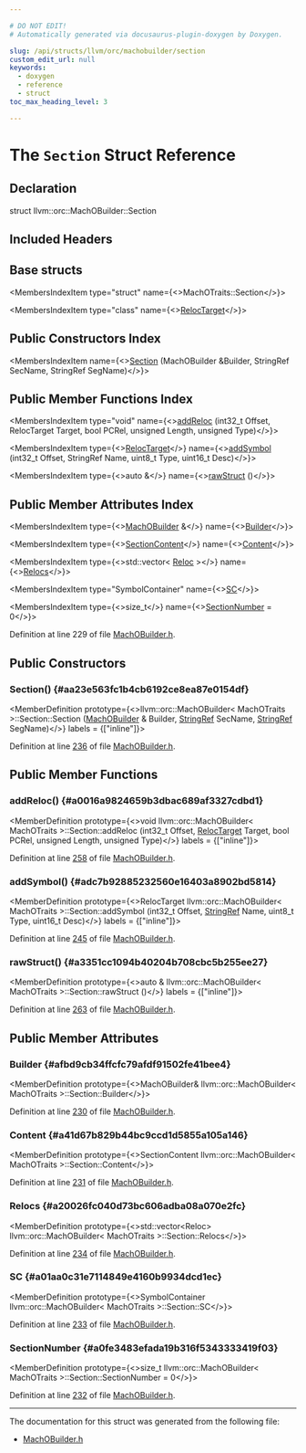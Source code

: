 ```yaml
---

# DO NOT EDIT!
# Automatically generated via docusaurus-plugin-doxygen by Doxygen.

slug: /api/structs/llvm/orc/machobuilder/section
custom_edit_url: null
keywords:
  - doxygen
  - reference
  - struct
toc_max_heading_level: 3

---
```





# The `Section` Struct Reference

<DoxygenPage pluginConfig={pluginConfig}>



## Declaration

<CodeBlock>struct llvm::orc::MachOBuilder::Section</CodeBlock>

## Included Headers

<IncludesList>
<IncludesListItem
  filePath="llvm/ExecutionEngine/Orc/MachOBuilder.h"
  permalink="/docs/api/files/include/include/llvm/include/llvm/executionengine/include/llvm/executionengine/orc/machobuilder-h"
  isLocal="true" />
</IncludesList>

## Base structs

<MembersIndex>

<MembersIndexItem
  type="struct"
  name={<>MachOTraits::Section</>}>
</MembersIndexItem>

<MembersIndexItem
  type="class"
  name={<><a href="/docs/api/classes/llvm/orc/machobuilder/reloctarget">RelocTarget</a></>}>
</MembersIndexItem>

</MembersIndex>

## Public Constructors Index

<MembersIndex>

<MembersIndexItem
  name={<><a href="#aa23e563fc1b4cb6192ce8ea87e0154df">Section</a> (MachOBuilder &amp;Builder, StringRef SecName, StringRef SegName)</>}>
</MembersIndexItem>

</MembersIndex>

## Public Member Functions Index

<MembersIndex>

<MembersIndexItem
  type="void"
  name={<><a href="#a0016a9824659b3dbac689af3327cdbd1">addReloc</a> (int32&#95;t Offset, RelocTarget Target, bool PCRel, unsigned Length, unsigned Type)</>}>
</MembersIndexItem>

<MembersIndexItem
  type={<><a href="/docs/api/classes/llvm/orc/machobuilder/reloctarget">RelocTarget</a></>}
  name={<><a href="#adc7b92885232560e16403a8902bd5814">addSymbol</a> (int32&#95;t Offset, StringRef Name, uint8&#95;t Type, uint16&#95;t Desc)</>}>
</MembersIndexItem>

<MembersIndexItem
  type={<>auto &amp;</>}
  name={<><a href="#a3351cc1094b40204b708cbc5b255ee27">rawStruct</a> ()</>}>
</MembersIndexItem>

</MembersIndex>

## Public Member Attributes Index

<MembersIndex>

<MembersIndexItem
  type={<><a href="/docs/api/classes/llvm/orc/machobuilder">MachOBuilder</a> &amp;</>}
  name={<><a href="#afbd9cb34ffcfc79afdf91502fe41bee4">Builder</a></>}>
</MembersIndexItem>

<MembersIndexItem
  type={<><a href="/docs/api/structs/llvm/orc/machobuilder/sectioncontent">SectionContent</a></>}
  name={<><a href="#a41d67b829b44bc9ccd1d5855a105a146">Content</a></>}>
</MembersIndexItem>

<MembersIndexItem
  type={<>std::vector&lt; <a href="/docs/api/structs/llvm/orc/machobuilder/reloc">Reloc</a> &gt;</>}
  name={<><a href="#a20026fc040d73bc606adba08a070e2fc">Relocs</a></>}>
</MembersIndexItem>

<MembersIndexItem
  type="SymbolContainer"
  name={<><a href="#a01aa0c31e7114849e4160b9934dcd1ec">SC</a></>}>
</MembersIndexItem>

<MembersIndexItem
  type={<>size&#95;t</>}
  name={<><a href="#a0fe3483efada19b316f5343333419f03">SectionNumber</a> = 0</>}>
</MembersIndexItem>

</MembersIndex>


Definition at line 229 of file <a href="/docs/api/files/include/include/llvm/include/llvm/executionengine/include/llvm/executionengine/orc/machobuilder-h">MachOBuilder.h</a>.

<SectionDefinition>

## Public Constructors

### Section() {#aa23e563fc1b4cb6192ce8ea87e0154df}

<MemberDefinition
  prototype={<>llvm::orc::MachOBuilder&lt; MachOTraits &gt;::Section::Section (<a href="/docs/api/classes/llvm/orc/machobuilder">MachOBuilder</a> &amp; Builder, <a href="/docs/api/classes/llvm/stringref">StringRef</a> SecName, <a href="/docs/api/classes/llvm/stringref">StringRef</a> SegName)</>}
  labels = {["inline"]}>

Definition at line <a href="/docs/api/files/include/include/llvm/include/llvm/executionengine/include/llvm/executionengine/orc/machobuilder-h/#l00236">236</a> of file <a href="/docs/api/files/include/include/llvm/include/llvm/executionengine/include/llvm/executionengine/orc/machobuilder-h">MachOBuilder.h</a>.
</MemberDefinition>

</SectionDefinition>

<SectionDefinition>

## Public Member Functions

### addReloc() {#a0016a9824659b3dbac689af3327cdbd1}

<MemberDefinition
  prototype={<>void llvm::orc::MachOBuilder&lt; MachOTraits &gt;::Section::addReloc (int32&#95;t Offset, <a href="/docs/api/classes/llvm/orc/machobuilder/reloctarget">RelocTarget</a> Target, bool PCRel, unsigned Length, unsigned Type)</>}
  labels = {["inline"]}>

Definition at line <a href="/docs/api/files/include/include/llvm/include/llvm/executionengine/include/llvm/executionengine/orc/machobuilder-h/#l00258">258</a> of file <a href="/docs/api/files/include/include/llvm/include/llvm/executionengine/include/llvm/executionengine/orc/machobuilder-h">MachOBuilder.h</a>.
</MemberDefinition>

### addSymbol() {#adc7b92885232560e16403a8902bd5814}

<MemberDefinition
  prototype={<>RelocTarget llvm::orc::MachOBuilder&lt; MachOTraits &gt;::Section::addSymbol (int32&#95;t Offset, <a href="/docs/api/classes/llvm/stringref">StringRef</a> Name, uint8&#95;t Type, uint16&#95;t Desc)</>}
  labels = {["inline"]}>

Definition at line <a href="/docs/api/files/include/include/llvm/include/llvm/executionengine/include/llvm/executionengine/orc/machobuilder-h/#l00245">245</a> of file <a href="/docs/api/files/include/include/llvm/include/llvm/executionengine/include/llvm/executionengine/orc/machobuilder-h">MachOBuilder.h</a>.
</MemberDefinition>

### rawStruct() {#a3351cc1094b40204b708cbc5b255ee27}

<MemberDefinition
  prototype={<>auto &amp; llvm::orc::MachOBuilder&lt; MachOTraits &gt;::Section::rawStruct ()</>}
  labels = {["inline"]}>

Definition at line <a href="/docs/api/files/include/include/llvm/include/llvm/executionengine/include/llvm/executionengine/orc/machobuilder-h/#l00263">263</a> of file <a href="/docs/api/files/include/include/llvm/include/llvm/executionengine/include/llvm/executionengine/orc/machobuilder-h">MachOBuilder.h</a>.
</MemberDefinition>

</SectionDefinition>

<SectionDefinition>

## Public Member Attributes

### Builder {#afbd9cb34ffcfc79afdf91502fe41bee4}

<MemberDefinition
  prototype={<>MachOBuilder&amp; llvm::orc::MachOBuilder&lt; MachOTraits &gt;::Section::Builder</>}>

Definition at line <a href="/docs/api/files/include/include/llvm/include/llvm/executionengine/include/llvm/executionengine/orc/machobuilder-h/#l00230">230</a> of file <a href="/docs/api/files/include/include/llvm/include/llvm/executionengine/include/llvm/executionengine/orc/machobuilder-h">MachOBuilder.h</a>.
</MemberDefinition>

### Content {#a41d67b829b44bc9ccd1d5855a105a146}

<MemberDefinition
  prototype={<>SectionContent llvm::orc::MachOBuilder&lt; MachOTraits &gt;::Section::Content</>}>

Definition at line <a href="/docs/api/files/include/include/llvm/include/llvm/executionengine/include/llvm/executionengine/orc/machobuilder-h/#l00231">231</a> of file <a href="/docs/api/files/include/include/llvm/include/llvm/executionengine/include/llvm/executionengine/orc/machobuilder-h">MachOBuilder.h</a>.
</MemberDefinition>

### Relocs {#a20026fc040d73bc606adba08a070e2fc}

<MemberDefinition
  prototype={<>std::vector&lt;Reloc&gt; llvm::orc::MachOBuilder&lt; MachOTraits &gt;::Section::Relocs</>}>

Definition at line <a href="/docs/api/files/include/include/llvm/include/llvm/executionengine/include/llvm/executionengine/orc/machobuilder-h/#l00234">234</a> of file <a href="/docs/api/files/include/include/llvm/include/llvm/executionengine/include/llvm/executionengine/orc/machobuilder-h">MachOBuilder.h</a>.
</MemberDefinition>

### SC {#a01aa0c31e7114849e4160b9934dcd1ec}

<MemberDefinition
  prototype={<>SymbolContainer llvm::orc::MachOBuilder&lt; MachOTraits &gt;::Section::SC</>}>

Definition at line <a href="/docs/api/files/include/include/llvm/include/llvm/executionengine/include/llvm/executionengine/orc/machobuilder-h/#l00233">233</a> of file <a href="/docs/api/files/include/include/llvm/include/llvm/executionengine/include/llvm/executionengine/orc/machobuilder-h">MachOBuilder.h</a>.
</MemberDefinition>

### SectionNumber {#a0fe3483efada19b316f5343333419f03}

<MemberDefinition
  prototype={<>size&#95;t llvm::orc::MachOBuilder&lt; MachOTraits &gt;::Section::SectionNumber = 0</>}>

Definition at line <a href="/docs/api/files/include/include/llvm/include/llvm/executionengine/include/llvm/executionengine/orc/machobuilder-h/#l00232">232</a> of file <a href="/docs/api/files/include/include/llvm/include/llvm/executionengine/include/llvm/executionengine/orc/machobuilder-h">MachOBuilder.h</a>.
</MemberDefinition>

</SectionDefinition>

<hr/>

The documentation for this struct was generated from the following file:

<ul>
<li><a href="/docs/api/files/include/include/llvm/include/llvm/executionengine/include/llvm/executionengine/orc/machobuilder-h">MachOBuilder.h</a></li>
</ul>

</DoxygenPage>
